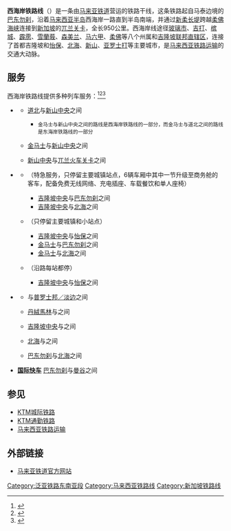 {{NoteTA
|G1=Railway
}}
{{Infobox rail system-route
| rail_name=西海岸铁路线
| other_name=KTM West Coast railway line
| image=
| caption=
| locale={{MAL}}<br />{{SIN}}
| service_type=
| network=
| status=營運中
| stations=
| start=[[巴东勿刹站|巴东勿刹]]－[[兀兰火车关卡|兀兰关卡]]
| main_stations=
| constructor=
| system_length=950公里
| length_in_operation=
| max_speed=
| track_gauge=1,000 mm（[[米轨|米轨]]）
| block_signal=自动闭塞
| electrified=AC 25kV 50Hz<br />（巴东勿刹－金马士）
| control=
| depot=
| rollingstock=
| fleet_size=
| begin_operation=1913年
| ridership=
| owner=
| operator=[[马来亚铁路|马来亚铁路]]
| website=www.ktmb.com.my
| system_map=
| route_map=[[T:西海岸铁路线RDT|T:西海岸铁路线RDT]]
| collapsed=
}}
'''西海岸铁路线'''（{{Lang-en|KTM West Coast railway line}}）是一条由[[马来亚铁道|马来亚铁道]]营运的铁路干线，这条铁路起自马泰边境的[[巴东勿刹|巴东勿刹]]，沿着[[马来西亚半岛|马来西亚半岛]]西海岸一路直到半岛南端，并通过[[新柔长堤|新柔长堤]]跨越[[柔佛海峡|柔佛海峡]]连接到[[新加坡|新加坡]]的[[兀兰火车关卡|兀兰关卡]]，全长950公里。西海岸线途径[[玻璃市州|玻璃市]]、[[吉打州|吉打]]、[[槟城州|槟城]]、[[霹雳州|霹雳]]、[[雪蘭莪州|雪蘭莪]]、[[森美兰州|森美兰]]、[[马六甲州|马六甲]]、[[柔佛州|柔佛]]等八个州属和[[吉隆坡|吉隆坡]][[联邦直辖区|联邦直辖区]]，连接了首都吉隆坡和[[怡保|怡保]]、[[北海_(马来西亚)|北海]]、[[新山|新山]]、[[亚罗士打|亚罗士打]]等主要城市，是[[马来西亚铁路运输|马来西亚铁路运输]]的交通大动脉。

==服务==
西海岸铁路线提供多种列车服务：<ref>{{Cite web|url=http://www.railway.co.th/main/index_en.html|title=State Railway of Thailand}}</ref><ref>{{Cite web|url=http://www.ktmb.com.my/MapsAndRoute.html|title=Keretapi Tanah Melayu}}</ref><ref>{{Cite web|url=https://www.worldofbuzz.com/you-can-now-take-a-single-seater-business-class-ktm-train-from-kl-to-perlis/|title=You Can Now Take a Single-Seater Business Class KTM Train from KL to Perlis! - WORLD OF BUZZ|last=Ong|first=Ryan|date=2019-09-29|website=worldofbuzz.com/|language=en-US|access-date=2019-12-19}}</ref>
*{{ric|KTM Intercity}} '''{{rcb|KTM Intercity|马来亚铁道城际铁路|croute}}'''
**{{rcb|KTM Intercity|Ekspres Rakyat Timuran|xroute}} [[道北站|道北]]与[[新山中央车站|新山中央]]之间
***<small>金马士与新山中央之间的路线是西海岸铁路线的一部分，而金马士与道北之间的路线是东海岸铁路线的一部分</small>
**{{rcb|KTM Intercity|Ekspres Selatan|xroute}} [[金马士站|金马士]]与[[新山中央车站|新山中央]]之间
**{{rcb|KTM Intercity|Shuttle Tebrau|xroute}} [[新山中央车站|新山中央]]与[[兀兰火车关卡|兀兰火车关卡]]之间
*{{ric|KTM ETS}} '''{{rcb|KTM ETS|马来亚铁道电动列车服务|croute}}'''
**{{rcb|KTM ETS|ETS Platinum|xroute}}（特急服务，只停留主要城镇站点，6辆车厢中其中一节升级至商务舱的客车，配备免费无线网络、充电插座、车载餐饮和单人座椅）
*** [[吉隆坡中央車站|吉隆坡中央]]与[[巴东勿刹站|巴东勿刹]]之间
*** [[吉隆坡中央車站|吉隆坡中央]]与[[北海站_(槟城)|北海]]之间
**{{rcb|KTM ETS|ETS Gold|xroute}}（只停留主要城镇和小站点）
*** [[吉隆坡中央車站|吉隆坡中央]]与[[怡保站|怡保]]之间
*** [[金马士站|金马士]]与[[巴东勿刹站|巴东勿刹]]之间
*** [[金马士站|金马士]]与[[北海站_(槟城)|北海]]之间
**{{rcb|KTM ETS|ETS Silver|xroute}}（沿路每站都停）
*** [[吉隆坡中央車站|吉隆坡中央]]与[[怡保站|怡保]]之间
*{{ric|KTM Komuter}} '''{{rcb|KTM Komuter|马来亚铁道通勤铁路|croute}}'''
**{{rint|my|1}} {{rcb|KTM Komuter|Seremban|xroute}} {{tsl|en|Batu Caves Komuter station|黑风洞站|黑风洞}}与[[普罗士邦／淡边站|普罗士邦／淡边]]之间
**{{rint|my|2}} {{rcb|KTM Komuter|Port Klang|xroute}} [[丹絨馬林站|丹絨馬林]]与{{tsl|en|Port Klang Komuter station|巴生港站|巴生港}}之间
**{{rint|my|10}} {{rcb|KTM Komuter|Skypark|xroute}} [[吉隆坡中央車站|吉隆坡中央]]与{{tsl|en|Terminal Skypark Komuter station|天空花园航站楼站|天空花园航站楼}}之间
**{{rint|my|n1}} {{rcb|KTM Komuter|Padang Rengas|xroute}} [[北海站_(槟城)|北海]]与{{tsl|en|Padang Rengas railway station|硝山站|硝山}}之间
**{{rint|my|n2}} {{rcb|KTM Komuter|Padang Besar|xroute}} [[巴东勿刹站|巴东勿刹]]与[[北海站_(槟城)|北海]]之间
*'''[[国际快车|国际快车]]''' [[巴东勿刹站|巴东勿刹]]与[[曼谷站|曼谷]]之间

==参见==
{{Portal|马来西亚|铁路}}
*[[KTM城际铁路|KTM城际铁路]]
*[[KTM通勤铁路|KTM通勤铁路]]
*[[马来西亚铁路运输|马来西亚铁路运输]]

==外部链接==
*[http://www.ktmb.com.my/ 马来亚铁道官方网站]{{Wayback|url=http://www.ktmb.com.my/ |date=20160114221824 }}

{{昆明－新加坡铁路}}
{{马来亚铁路西海岸线}}
{{马来西亚铁路运输}}

[[Category:泛亚铁路东南亚段|Category:泛亚铁路东南亚段]]
[[Category:马来西亚铁路线|Category:马来西亚铁路线]]
[[Category:新加坡铁路线|Category:新加坡铁路线]]